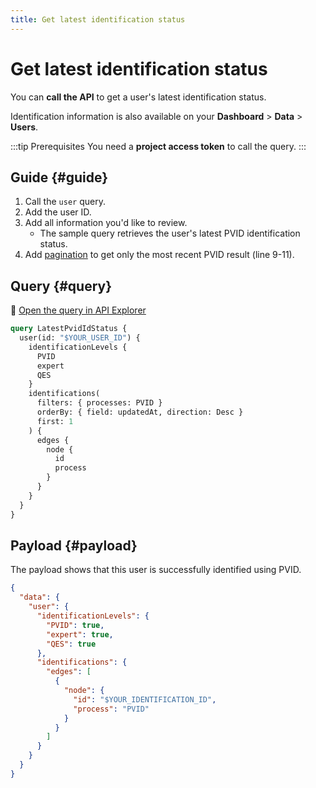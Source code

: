 ```yaml
---
title: Get latest identification status
---
```


# Get latest identification status

You can **call the API** to get a user's latest identification status.

Identification information is also available on your **Dashboard** > **Data** > **Users**.

:::tip Prerequisites
You need a **project access token** to call the query.
:::

## Guide {#guide}

1. Call the `user` query.
1. Add the user ID.
1. Add all information you'd like to review.
    - The sample query retrieves the user's latest PVID identification status.
1. Add [pagination](../../../developers/using-api/pagination.mdx) to get only the most recent PVID result (line 9-11).

## Query {#query}

🔎 [Open the query in API Explorer](https://explorer.swan.io?query=cXVlcnkgTGF0ZXN0UHZpZElkU3RhdHVzIHsKICB1c2VyKGlkOiAiJFlPVVJfVVNFUl9JRCIpIHsKICAgIGlkZW50aWZpY2F0aW9uTGV2ZWxzIHsKICAgICAgUFZJRAogICAgICBleHBlcnQKICAgICAgUUVTCiAgICB9CiAgICBpZGVudGlmaWNhdGlvbnMoCiAgICAgIGZpbHRlcnM6IHsgcHJvY2Vzc2VzOiBQVklEIH0KICAgICAgb3JkZXJCeTogeyBmaWVsZDogdXBkYXRlZEF0LCBkaXJlY3Rpb246IERlc2MgfQogICAgICBmaXJzdDogMQogICAgKSB7CiAgICAgIGVkZ2VzIHsKICAgICAgICBub2RlIHsKICAgICAgICAgIGlkCiAgICAgICAgICBwcm9jZXNzCiAgICAgICAgfQogICAgICB9CiAgICB9CiAgfQp9Cg%3D%3D&tab=api)

```graphql {2,9-11} showLineNumbers
query LatestPvidIdStatus {
  user(id: "$YOUR_USER_ID") {
    identificationLevels {
      PVID
      expert
      QES
    }
    identifications(
      filters: { processes: PVID }
      orderBy: { field: updatedAt, direction: Desc }
      first: 1
    ) {
      edges {
        node {
          id
          process
        }
      }
    }
  }
}
```

## Payload {#payload}

The payload shows that this user is successfully identified using PVID.

```json {5,13-14} showLineNumbers
{
  "data": {
    "user": {
      "identificationLevels": {
        "PVID": true,
        "expert": true,
        "QES": true
      },
      "identifications": {
        "edges": [
          {
            "node": {
              "id": "$YOUR_IDENTIFICATION_ID",
              "process": "PVID"
            }
          }
        ]
      }
    }
  }
}
```